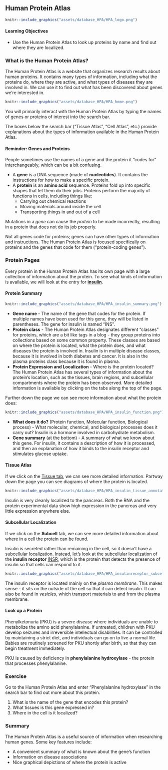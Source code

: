 ## Human Protein Atlas {#database-hpa}

```r
knitr::include_graphics("assets/database_HPA/HPA_logo.png")
```

#### Learning Objectives {-}

- Use the Human Protein Atlas to look up proteins by name and find out where they are localized.

### What is the Human Protein Atlas?

The Human Protein Atlas is a website that organizes research results about human proteins.  It contains many types of information, including what the proteins do, where they are active, and what types of diseases they are involved in.  We can use it to find out what has been discovered about genes we’re interested in.

```r

knitr::include_graphics("assets/database_HPA/HPA_home.png")
```

You will primarily interact with the Human Protein Atlas by typing the names of genes or proteins of interest into the search bar.

The boxes below the search bar ("Tissue Atlas", "Cell Atlas", etc.) provide explanations about the types of information available in the Human Protein Atlas.

#### Reminder: Genes and Proteins {-}

People sometimes use the names of a gene and the protein it "codes for" interchangeably, which can be a bit confusing.

- A **gene** is a DNA sequence (made of **nucleotides**).  It contains the instructions for how to make a specific protein.
- A **protein** is an **amino acid** sequence.  Proteins fold up into specific shapes that let them do their jobs.  Proteins perform the majority of functions in cells, including things like:
    - Carrying out chemical reactions
    - Moving materials around inside the cell
    - Transporting things in and out of a cell

Mutations in a *gene* can cause the *protein* to be made incorrectly, resulting in a protein that does not do its job properly.

Not all genes code for proteins; genes can have other types of information and instructions.  The Human Protein Atlas is focused specifically on proteins and the genes that code for them ("protein-coding genes").

### Protein Pages

Every protein in the Human Protein Atlas has its own page with a large collection of information about the protein.  To see what kinds of information is available, we will look at the entry for [**insulin**](https://www.proteinatlas.org/ENSG00000254647-INS).

#### Protein Summary {-}

```r

knitr::include_graphics("assets/database_HPA/HPA_insulin_summary.png")
```

- **Gene name** - The name of the gene that codes for the protein.  If multiple names have been used for this gene, they will be listed in parentheses.  The gene for insulin is named "INS".
- **Protein class** - The Human Protein Atlas designates different "classes" for proteins, which are a bit like tags in a blog - they group proteins into collections based on some common property.  These classes are based on where the protein is located, what the protein does, and what diseases the protein is involved in.  Insulin is in multiple disease classes, because it is involved in both diabetes and cancer.  It is also in the plasma proteins class because it is found in plasma.
- **Protein Expression and Localization** - Where is the protein located? The Human Protein Atlas has several types of information about the protein’s location, such as the tissues, brain regions, and subcellular compartments where the protein has been observed.  More detailed information is available by clicking on the tabs along the top of the page.


Further down the page we can see more information about what the protein does:

```r

knitr::include_graphics("assets/database_HPA/HPA_insulin_function.png")
```

- **What does it do?** (Protein function, Molecular function, Biological process) - What molecular, chemical, and biological processes does it carry out?  Insulin is a hormone involved in carbohydrate metabolism.
- **Gene summary** (at the bottom) - A summary of what we know about this gene.  For insulin, it contains a description of how it is processed, and then an explanation of how it binds to the insulin receptor and stimulates glucose uptake.


#### Tissue Atlas {-}

If we click on the [Tissue tab](https://www.proteinatlas.org/ENSG00000254647-INS/tissue), we can see more detailed information.  Partway down the page you can see diagrams of where the protein is located.

```r

knitr::include_graphics("assets/database_HPA/HPA_insulin_tissue_annotated.png")
```

Insulin is very cleanly localized to the pancreas.  Both the RNA and the protein experimental data show high expression in the pancreas and very little expression anywhere else.

#### Subcellular Localization  {-}

If we click on the **Subcell** tab, we can see more detailed information about where in a cell the protein can be found.

Insulin is secreted rather than remaining in the cell, so it doesn't have a subcellular localization.  Instead, let's look at the subcellular localization of the **insulin receptor** [INSR](https://www.proteinatlas.org/ENSG00000171105-INSR/subcellular), which is the protein that detects the presence of insulin so that cells can respond to it.

```r

knitr::include_graphics("assets/database_HPA/HPA_insulinreceptor_subcell_annotated.png")
```

The insulin receptor is located mainly on the *plasma membrane*.  This makes sense - it sits on the outside of the cell so that it can detect insulin.  It can also be found in *vesicles*, which transport materials to and from the plasma membrane.

#### Look up a Protein {-}

Phenylketonuria (PKU) is a severe disease where individuals are unable to metabolize the amino acid phenylalanine.  If untreated, children with PKU develop seizures and irreversible intellectual disabilities.  It can be controlled by maintaining a strict diet, and individuals can go on to live a normal life.  Babies are routinely screened for PKU shortly after birth, so that they can begin treatment immediately.

PKU is caused by deficiency in **phenylalanine hydroxylase** - the protein that processes phenylalanine.

:::{.reflection}
### Exercise {- .unlisted}

Go to the Human Protein Atlas and enter "Phenylalanine hydroxylase" in the search bar to find out more about this protein.

1. What is the name of the gene that encodes this protein?
1. What tissues is this gene expressed in?
1. Where in the cell is it localized?
:::

### Summary

The Human Protein Atlas is a useful source of information when researching human genes.  Some key features include:

- A convenient summary of what is known about the gene's function
- Information on disease associations
- Nice graphical depictions of where the protein is active
